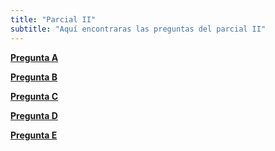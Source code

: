 ```yaml
---
title: "Parcial II"
subtitle: "Aquí encontraras las preguntas del parcial II"
---
```


  **[Pregunta A](www.google.com)**
  
  **[Pregunta B](www.google.com)**
  
  **[Pregunta C](www.google.com)**
  
  **[Pregunta D](www.google.com)**
  
  **[Pregunta E](www.google.com)**
  